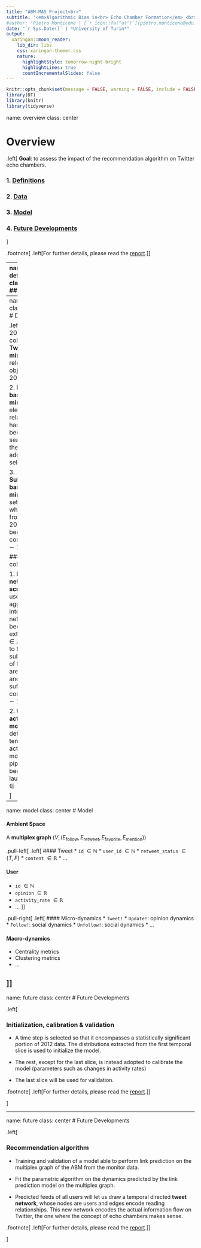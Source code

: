```yaml
---
title: "ABM-MAS Project<br>"
subtitle: '<em>Algorithmic Bias in<br> Echo Chamber Formation</em> <br><br>'
#author: 'Pietro Monticone | [`r icon::fa("at")`](pietro.monticone@edu.unito.it) [`r icon::fa("github")`](https://github.com/pitmonticone) [`r icon::fa("twitter")`](https://twitter.com/PietroMonticone)<br>Claudio Moroni &nbsp;&nbsp;&nbsp;| [`r icon::fa("at")`](claudio.moroni@edu.unito.it) [`r icon::fa("github")`](https://github.com/claudio20497) [`r icon::fa("twitter")`](https://twitter.com/ClaudioMoroni5)<br>Davide Orsenigo &nbsp;| [`r icon::fa("at")`](davide.orsenigo@edu.unito.it) [`r icon::fa("github")`](https://github.com/daorse) [`r icon::fa("twitter")`](https://twitter.com/DavideOrsenigo)<br>Riccardo Roma &nbsp;&nbsp;&nbsp;| [`r icon::fa("at")`](riccardo.roma@edu.unito.it) [`r icon::fa("github")`](https://github.com/) [`r icon::fa("twitter")`](https://twitter.com/)<br><br>'
date: "`r Sys.Date()` | *University of Turin*"
output:
  xaringan::moon_reader:
    lib_dir: libs
    css: xaringan-themer.css
    nature:
      highlightStyle: tomorrow-night-bright
      highlightLines: true
      countIncrementalSlides: false
---
```


```r
knitr::opts_chunk$set(message = FALSE, warning = FALSE, include = FALSE, eval = FALSE) 
library(DT)
library(knitr)
library(tidyverse)
```

name: overview
class: center 

# Overview 

.left[
**Goal**: to assess the impact of the recommendation algorithm on Twitter echo chambers.

### 1. [**Definitions**](#definitions)

### 2. [**Data**](#data)

### 3. [**Model**](#model)

### 4. [**Future Developments**](#future)
]

.footnote[
.left[For further details, please read the [report](https://inphyt.github.io/ABM_MAS/Report/report.html).]]

---
name: definitions
class: center 
## Definitions

.left[
### Recommendation algorithm
A parametric feed-ranking system which is said to be

* *free* if completely determined by the follower graph topology and users activity chronology;
* *biased* otherwise.]

.left[
### Echo Chamber 
Let's consider a metagraph $G$, a measure of node attribute homogeneity $\xi:2^G \to \mathbb{R}$ and a clustering algorithm $\mathcal{C}$. 
We define a $(\mathcal{C}, p)$-*echo chamber* as a subgraph $H \subseteq G$ such that
1. $H$ is a $\mathcal{C}$-cluster.
2. $\xi(H) \geq p$. 
]

---
name: data
class: center 
# Data 

.left[ 
### 2012 collection
1. **Tweets mining**: all relevant tweet objects from 2012 data.

2. **Hashtag-based users mining**: U.S. election related hashtags have been searched and the users who adopted them selected. 

3. **Subscription-based users mining**: the set $X$ of users who survived from 2012 to 2020 has been considered ( $\sim 100,000$ ).

### 2020 collection

1. **Interaction network scraping**: user timeline-aggregated interaction network has been extracted $\forall X \in X$ in order to filter the subset $Y \subset X$ of those who are still active and sufficiently connected ( $\sim 10,000$ ).

2. **Users activity monitoring**: A detailed temporal activity monitoring pipeline has been launched $\forall y \in Y$.

]

---
name: model
class: center 
# Model 

#### Ambient Space
A **multiplex graph** $(V,(E_{\text{follow}}, E_{\text{retweet}}, E_{\text{favorite}}, E_{\text{mention}}))$

.pull-left[
.left[
#### Tweet
* `id` $\in \mathbb{N}$
* `user_id` $\in \mathbb{N}$
* `retweet_status` $\in \{T,F\}$
* `content` $\in \mathbb{R}$
* ...

#### User
* `id` $\in \mathbb{N}$
* `opinion` $\in \mathbb{R}$
* `activity_rate` $\in \mathbb{R}$
* ...
]]

.pull-right[
.left[
#### Micro-dynamics
* `Tweet!`
* `Update!`: opinion dynamics
* `Follow!`: social dynamics
* `Unfollow!`: social dynamics
* ...

#### Macro-dynamics
* Centrality metrics
* Clustering metrics
* ...

]]
---
name: future
class: center 
# Future Developments  

.left[

### Initialization, calibration & validation

* A time step is selected so that it encompasses a statistically significant portion of 2012 data. The distributions extracted from the first temporal slice is used to initialize the model. 

* The rest, except for the last slice, is instead adopted to calibrate the model (parameters such as changes in activity rates)

* The last slice will be used for validation. 

.footnote[
.left[For further details, please read the [report](https://inphyt.github.io/ABM_MAS/Report/report.html).]]

]

---
name: future
class: center 
# Future Developments  

.left[

### Recommendation algorithm

* Training and validation of a model able to perform link prediction on the multiplex graph of the ABM from the monitor data.

* Fit the parametric algorithm on the dynamics predicted by the link prediction model on the multiplex graph. 

* Predicted feeds of all users will let us draw a temporal directed **tweet network**, whose nodes are users and edges encode reading relationships. This new network encodes the actual information flow on Twitter, the one where the concept of echo chambers makes sense.

.footnote[
.left[For further details, please read the [report](https://inphyt.github.io/ABM_MAS/Report/report.html).]]

]